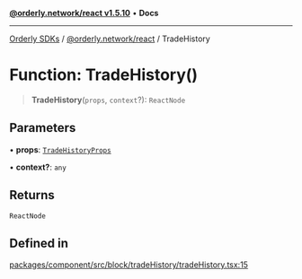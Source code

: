 [**@orderly.network/react v1.5.10**](/sdks/tech-doc/@orderly.network/react/README) • **Docs**

***

[Orderly SDKs](/sdks/tech-doc/packages) / [@orderly.network/react](/sdks/tech-doc/@orderly.network/react/README) / TradeHistory

# Function: TradeHistory()

> **TradeHistory**(`props`, `context`?): `ReactNode`

## Parameters

• **props**: [`TradeHistoryProps`](/sdks/tech-doc/@orderly.network/react/interfaces/TradeHistoryProps)

• **context?**: `any`

## Returns

`ReactNode`

## Defined in

[packages/component/src/block/tradeHistory/tradeHistory.tsx:15](https://github.com/OrderlyNetwork/js-sdk/blob/554ae704783e3b83c40bb234a899e8f02987d9b6/packages/component/src/block/tradeHistory/tradeHistory.tsx#L15)
